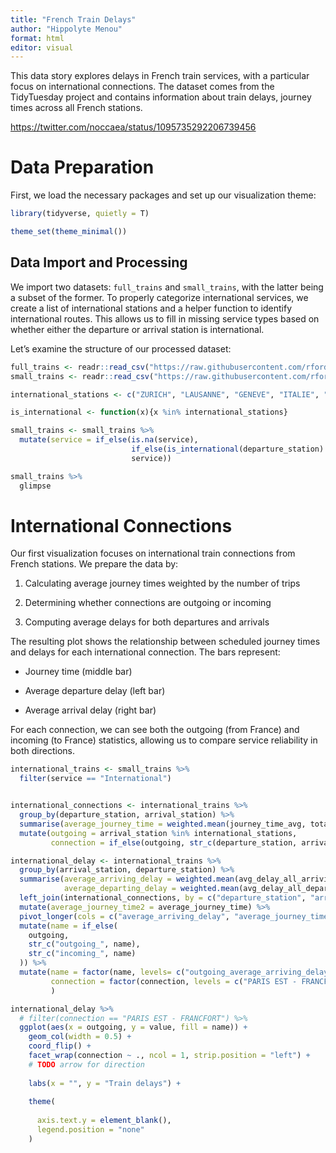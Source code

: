 ```yaml
---
title: "French Train Delays"
author: "Hippolyte Menou"
format: html
editor: visual
---
```


This data story explores delays in French train services, with a particular focus on international connections. The dataset comes from the TidyTuesday project and contains information about train delays, journey times across all French stations.

<https://twitter.com/noccaea/status/1095735292206739456>

# Data Preparation

First, we load the necessary packages and set up our visualization theme:

```r
library(tidyverse, quietly = T)
```

```r
theme_set(theme_minimal())
```

## Data Import and Processing

We import two datasets: `full_trains` and `small_trains`, with the latter being a subset of the former. To properly categorize international services, we create a list of international stations and a helper function to identify international routes. This allows us to fill in missing service types based on whether either the departure or arrival station is international.

Let's examine the structure of our processed dataset:

```r
full_trains <- readr::read_csv("https://raw.githubusercontent.com/rfordatascience/tidytuesday/main/data/2019/2019-02-26/full_trains.csv")
small_trains <- readr::read_csv("https://raw.githubusercontent.com/rfordatascience/tidytuesday/main/data/2019/2019-02-26/small_trains.csv") 

international_stations <- c("ZURICH", "LAUSANNE", "GENEVE", "ITALIE", "STUTTGART", "FRANCFORT", "MADRID", "BARCELONA")

is_international <- function(x){x %in% international_stations}

small_trains <- small_trains %>% 
  mutate(service = if_else(is.na(service), 
                           if_else(is_international(departure_station) | is_international(arrival_station), "International", "National"), 
                           service))

small_trains %>% 
  glimpse
```

# International Connections

Our first visualization focuses on international train connections from French stations. We prepare the data by:

1.   Calculating average journey times weighted by the number of trips

2.   Determining whether connections are outgoing or incoming

3.   Computing average delays for both departures and arrivals

The resulting plot shows the relationship between scheduled journey times and delays for each international connection. The bars represent:

-   Journey time (middle bar)

-   Average departure delay (left bar)

-   Average arrival delay (right bar)

For each connection, we can see both the outgoing (from France) and incoming (to France) statistics, allowing us to compare service reliability in both directions.

```r


international_trains <- small_trains %>% 
  filter(service == "International") 


international_connections <- international_trains %>% 
  group_by(departure_station, arrival_station) %>% 
  summarise(average_journey_time = weighted.mean(journey_time_avg, total_num_trips)) %>% 
  mutate(outgoing = arrival_station %in% international_stations,
         connection = if_else(outgoing, str_c(departure_station, arrival_station, sep = " - "), str_c(arrival_station, departure_station, sep = " - ")))

international_delay <- international_trains %>% 
  group_by(arrival_station, departure_station) %>% 
  summarise(average_arriving_delay = weighted.mean(avg_delay_all_arriving, num_late_at_departure), 
            average_departing_delay = weighted.mean(avg_delay_all_departing, num_late_at_departure)) %>% 
  left_join(international_connections, by = c("departure_station", "arrival_station")) %>% 
  mutate(average_journey_time2 = average_journey_time) %>% 
  pivot_longer(cols = c("average_arriving_delay", "average_journey_time", "average_departing_delay")) %>% 
  mutate(name = if_else(
    outgoing, 
    str_c("outgoing_", name),
    str_c("incoming_", name)
  )) %>% 
  mutate(name = factor(name, levels= c("outgoing_average_arriving_delay", "outgoing_average_journey_time", "outgoing_average_departing_delay", "incoming_average_departing_delay", "incoming_average_journey_time", "incoming_average_arriving_delay")),
         connection = factor(connection, levels = c("PARIS EST - FRANCFORT", "PARIS EST - STUTTGART", "PARIS LYON - GENEVE", "PARIS LYON - LAUSANNE", "PARIS LYON - ZURICH", "PARIS LYON - ITALIE", "PARIS LYON - BARCELONA", "MARSEILLE ST CHARLES - MADRID"))
         ) 

international_delay %>% 
  # filter(connection == "PARIS EST - FRANCFORT") %>% 
  ggplot(aes(x = outgoing, y = value, fill = name)) + 
    geom_col(width = 0.5) + 
    coord_flip() +
    facet_wrap(connection ~ ., ncol = 1, strip.position = "left") + 
    # TODO arrow for direction
  
    labs(x = "", y = "Train delays") + 
  
    theme(
      
      axis.text.y = element_blank(),
      legend.position = "none"
    )
```
